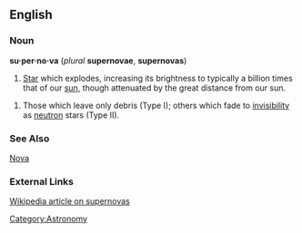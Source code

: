 ==English==
===Noun===
'''su·per·no·va''' (''plural'' '''supernovae''', '''supernovas''')
#[[Star]] which explodes, increasing its brightness to typically a billion times that of our [[sun]], though attenuated by the great distance from our sun. 

#Those which leave only debris (Type I); others which fade to [[invisibility]] as [[neutron]] stars (Type II). 

===See Also===
[[Nova]]

===External Links===
[[w:supernova|Wikipedia article on supernovas]]

[[Category:Astronomy]]